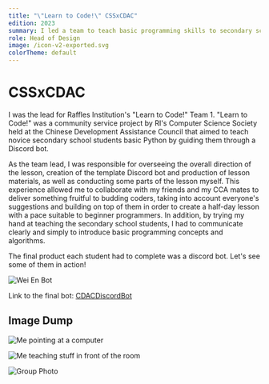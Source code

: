 ```yaml
---
title: "\"Learn to Code!\" CSSxCDAC"
edition: 2023
summary: I led a team to teach basic programming skills to secondary school students at the Chinese Development Assistance Council by guiding them to create a Discord bot.
role: Head of Design
image: /icon-v2-exported.svg
colorTheme: default
---
```



# CSSxCDAC

I was the lead for Raffles Institution's "Learn to Code!" Team 1. "Learn to Code!" was a community service project by RI's Computer Science Society held at the Chinese Development Assistance Council that aimed to teach novice secondary school students basic Python by guiding them through a Discord bot.

As the team lead, I was responsible for overseeing the overall direction of the lesson, creation of the template Discord bot and production of lesson materials, as well as conducting some parts of the lesson myself. This experience allowed me to collaborate with my friends and my CCA mates to deliver something fruitful to budding coders, taking into account everyone's suggestions and building on top of them in order to create a half-day lesson with a pace suitable to beginner programmers. In addition, by trying my hand at teaching the secondary school students, I had to communicate clearly and simply to introduce basic programming concepts and algorithms.

The final product each student had to complete was a discord bot. Let's see some of them in action!

<CaptionImage src="/static/cssxcdac/brams-bot.png" alt="Brams Bot" />

![Wei En Bot](/static/cssxcdac/weien-bot.png)

Link to the final bot: [CDACDiscordBot](https://github.com/RenoirTan/CDACDiscordBot)

## Image Dump

![Me pointing at a computer](/static/cssxcdac/IMG_2978.jpg)

![Me teaching stuff in front of the room](/static/cssxcdac/IMG_3132.jpg)

![Group Photo](/static/cssxcdac/IMG_3159.jpg)